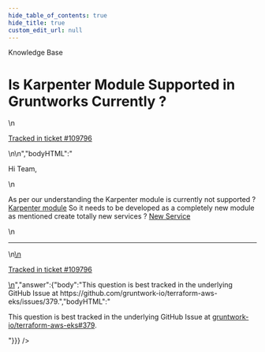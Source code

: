 ```yaml
---
hide_table_of_contents: true
hide_title: true
custom_edit_url: null
---
```



<head>
  <link rel="canonical" href="https://github.com/gruntwork-io/knowledge-base/discussions/634" />
</head>

<CenterLayout>
<span className="searchCategory">Knowledge Base</span>
<h1>Is Karpenter Module Supported in Gruntworks Currently ?</h1>
<GitHub discussion={{"id":"D_kwDOF8slf84ASLG9","number":634,"author":{"login":"bangupoc"},"title":"Is Karpenter Module Supported in Gruntworks Currently ?","body":"\nHi Team,\r\n\r\nAs per our understanding the Karpenter module is currently not supported ? [Karpenter module](https://github.com/gruntwork-io/knowledge-base/discussions/563) So it needs to be developed as a completely new module as mentioned create totally new services ? [New Service](https://docs.gruntwork.io/reference/services/intro/create-your-own-service-catalog#creating-a-service-catalog)\n\n---\n\n<ins datetime=\"2023-01-17T08:56:01Z\">\n  <p><a href=\"https://support.gruntwork.io/hc/requests/109796\">Tracked in ticket #109796</a></p>\n</ins>\n","bodyHTML":"<p dir=\"auto\">Hi Team,</p>\n<p dir=\"auto\">As per our understanding the Karpenter module is currently not supported ? <a href=\"https://github.com/gruntwork-io/knowledge-base/discussions/563\" data-hovercard-type=\"discussion\" data-hovercard-url=\"/gruntwork-io/knowledge-base/discussions/563/hovercard\">Karpenter module</a> So it needs to be developed as a completely new module as mentioned create totally new services ? <a href=\"https://docs.gruntwork.io/reference/services/intro/create-your-own-service-catalog#creating-a-service-catalog\" rel=\"nofollow\">New Service</a></p>\n<hr>\n<ins datetime=\"2023-01-17T08:56:01Z\">\n  <p dir=\"auto\"><a href=\"https://support.gruntwork.io/hc/requests/109796\" rel=\"nofollow\">Tracked in ticket #109796</a></p>\n</ins>","answer":{"body":"This question is best tracked in the underlying GitHub Issue at https://github.com/gruntwork-io/terraform-aws-eks/issues/379.","bodyHTML":"<p dir=\"auto\">This question is best tracked in the underlying GitHub Issue at <a aria-label=\"Issue #379\" class=\"issue-link js-issue-link\" data-error-text=\"Failed to load title\" data-id=\"1067630810\" data-permission-text=\"Title is private\" data-url=\"https://github.com/gruntwork-io/terraform-aws-eks/issues/379\" data-hovercard-type=\"issue\" data-hovercard-url=\"/gruntwork-io/terraform-aws-eks/issues/379/hovercard\" href=\"https://github.com/gruntwork-io/terraform-aws-eks/issues/379\">gruntwork-io/terraform-aws-eks#379</a>.</p>"}}} />

</CenterLayout>
  

<!-- ##DOCS-SOURCER-START
{
  "sourcePlugin": "github-discussions",
  "hash": "48f1b9f8f8e6c390195a3035eac87426"
}
##DOCS-SOURCER-END -->

